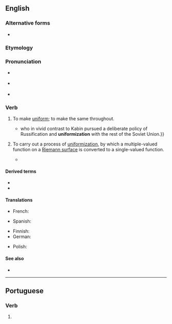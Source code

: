 ==English==

===Alternative forms===
* {{l|en|uniformise}}

===Etymology===
{{suffix|en|uniform|ize}}

===Pronunciation===
* {{a|GA}} {{IPA|en|/ˈjunɪfɔɹˌmaɪz/}}
* {{a|RP}} {{IPA|en|/ˈjuːnɪfɔːˌmaɪz/}}
* {{hyph|en|uni|form|ize}}

===Verb===
{{en-verb}}

# {{lb|en|transitive}} To make [[uniform]]; to make the same throughout.
#* {{quote-book|en|2004|Toivo Miljan|Historical Dictionary of Estonia|page=294|isbn=0810849046|url=http://books.google.com/books?id=XKWRct15XfkC|passage={{...}} who in vivid contrast to Kabin pursued a deliberate policy of Russification and '''uniformization''' with the rest of the Soviet Union.}}
# {{lb|en|mathematics}} To carry out a process of [[uniformization]], by which a multiple-valued function on a [[Riemann surface]] is converted to a single-valued function.
#* {{quote-book|en|2000|Ludwig Bieberbach|Conformal Mapping|page=198|url=http://books.google.com/books?id=2D0eIxW3784C|isbn=0821821059|passage=It is clear that these functions are also the only ones to be '''uniformized''' by the simple mapping of the Riemann surface, for of course any function that is single-valued in ''t'' must have been, before the mapping, a single-valued function on the Riemann surface.}}

====Derived terms====
* {{l|en|uniformizable}}
* {{l|en|uniformization}}

====Translations====
{{trans-top|to make uniform}}
* French: {{t+|fr|uniformiser}}
{{trans-mid}}
* Spanish: {{t+|es|uniformar}}
{{trans-bottom}}

{{trans-top|(mathematics)}}
* Finnish: {{t|fi|uniformisoida}}
* German: {{t|de|uniformisieren}}
{{trans-mid}}
* Polish: {{t|pl|[[czynić]] [[równomierny]]m|impf}}
{{trans-bottom}}

====See also====
* {{pedia|uniformization (set theory)}}

----

==Portuguese==

===Verb===
{{head|pt|verb form}}

# {{pt-verb form of|uniformizar}}